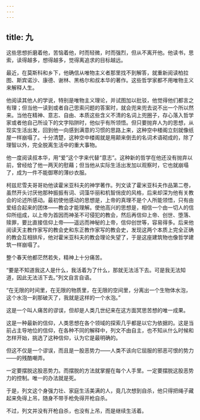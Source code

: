 ```yaml
---
---
---
```

title: 九
---




这些思想折磨着他，苦恼着他，时而轻微，时而强烈，但从不离开他。他读书，思索，读得越多，想得越多，觉得离追求的目标越远。

最近，在莫斯科和乡下，他确信从唯物主义者那里找不到解答，就重新阅读柏拉图、斯宾诺沙、康德、谢林、黑格尔和叔本华的著作。这些哲学家都不用唯物主义来解释人生。

他阅读其他人的学说，特别是唯物主义理论，并试图加以批驳，他觉得他们都言之有理；但当他一读到或者自己思索问题的答案时，就会兜来兜去说不出一个所以然来。当他在精神、意志、自由、本质这些含义不清的名词上兜圈子，存心落入哲学家或者他自己所设下的文字陷阱时，他似乎有所领悟。但只要抛弃人为的思想，从现实生活出发，回到他一向感到满意的习惯的思路上来，这种空中楼阁立刻就像纸屋一样崩塌了。十分清楚，这种空中楼阁就是用颠来倒去的名词术语砌成的，除了理智以外，完全脱离生活中的重大事物。

他一度阅读叔本华，用“爱”这个字来代替“意志”。这种新的哲学在他还没有抛弃以前，曾经给了他一两天的慰藉；但当他从实际生活出发加以观察时，它也就崩塌了，成为一件不能御寒的薄纱衣服。

柯兹尼雪夫哥哥劝他读霍米亚科夫的神学著作。列文读了霍米亚科夫作品第二卷，虽然开头讨厌他那种振振有词、词藻华丽和机智俏皮的风格，后来却深为他有关教会的论述所感动。最初使他感动的思想是，上帝的真理不是个人所能领悟，只有由爱结合起来的团体——教会才能理解。使他高兴的思想是，相信一个由一切人的信仰所组成，以上帝为首因而神圣不可侵犯的教会，然后再信仰上帝、创世、堕落、赎罪，要比直接信仰上帝——遥远而神秘的上帝，信仰创世等，容易得多。后来他阅读天主教作家写的教会史和东正教作家写的教会史，发现这两个本质上完全正确的教会互相排斥，他对霍米亚科夫的教会理论失望了，于是这座建筑物也像哲学建筑一样崩塌了。

整个春天他都茫然若失，精神上十分痛苦。

“要是不知道我这人是什么，我活着为了什么，那就无法活下去。可是我无法知道，因此无法活下去。”列文自言自语。

“在无限的时间里，在无限的物质里，在无限的空间里，分离出一个生物体水泡，这个水泡一刹那破灭了，我就是这样的一个水泡。”

这是一个叫人痛苦的谬误，但却是人类几世纪来在这方面冥思苦想的唯一成果。

这是一种最新的信仰，人类思想在各个领域的探索几乎都是以它为依据的。这是当前占主导地位的信仰，在各种不同的解释中，列文不由自主，也不知从什么时候和怎样开始，挑选了这种信仰，认为它是最明确的。

但这不仅是一个谬误，而且是一股恶势力——人类不该向它屈服的邪恶可恨的势力——的残酷嘲弄。

一定要摆脱这股恶势力。而摆脱的方法就掌握在每个人手里。一定要摆脱这股恶势力的控制。唯一的办法就是死。

于是，列文这个身强力壮、家庭生活美满的人，竟几次想到自杀，他只得把绳子藏起来免得上吊，随身不带手枪免得开枪自杀。

不过，列文并没有开枪自杀，也没有上吊，而是继续生活着。